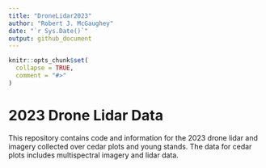 ```yaml
---
title: "DroneLidar2023"
author: "Robert J. McGaughey"
date: "`r Sys.Date()`"
output: github_document
---
```


<!-- README.md is generated from README.Rmd. Please edit that file -->

```r
knitr::opts_chunk$set(
  collapse = TRUE,
  comment = "#>"
)
```

# 2023 Drone Lidar Data

This repository contains code and information for the 2023 drone lidar and imagery collected
over cedar plots and young stands. The data for cedar plots includes multispectral imagery
and lidar data.

